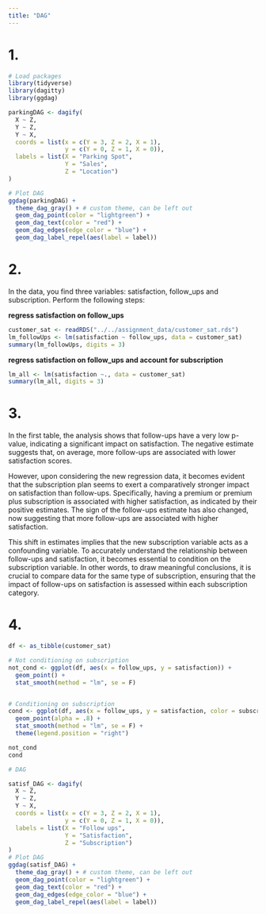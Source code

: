 ```yaml
---
title: "DAG"
---
```


# 1.
```r

# Load packages
library(tidyverse)
library(dagitty)
library(ggdag)

parkingDAG <- dagify(
  X ~ Z,
  Y ~ Z,
  Y ~ X,
  coords = list(x = c(Y = 3, Z = 2, X = 1),
                y = c(Y = 0, Z = 1, X = 0)),
  labels = list(X = "Parking Spot",
                Y = "Sales", 
                Z = "Location")
)

# Plot DAG
ggdag(parkingDAG) +
  theme_dag_gray() + # custom theme, can be left out
  geom_dag_point(color = "lightgreen") +
  geom_dag_text(color = "red") +
  geom_dag_edges(edge_color = "blue") +
  geom_dag_label_repel(aes(label = label))

```

# 2.
In the data, you find three variables: satisfaction, follow_ups and subscription. Perform the following steps:\

**regress satisfaction on follow_ups**\


```r
customer_sat <- readRDS("../../assignment_data/customer_sat.rds")
lm_followUps <- lm(satisfaction ~ follow_ups, data = customer_sat)
summary(lm_followUps, digits = 3)

```


**regress satisfaction on follow_ups and account for subscription**

```r
lm_all <- lm(satisfaction ~., data = customer_sat)
summary(lm_all, digits = 3)

```
# 3.
In the first table, the analysis shows that follow-ups have a very low p-value, indicating a significant impact on satisfaction. The negative estimate suggests that, on average, more follow-ups are associated with lower satisfaction scores.\

However, upon considering the new regression data, it becomes evident that the subscription plan seems to exert a comparatively stronger impact on satisfaction than follow-ups. Specifically, having a premium or premium plus subscription is associated with higher satisfaction, as indicated by their positive estimates. The sign of the follow-ups estimate has also changed, now suggesting that more follow-ups are associated with higher satisfaction.\

This shift in estimates implies that the new subscription variable acts as a confounding variable. To accurately understand the relationship between follow-ups and satisfaction, it becomes essential to condition on the subscription variable. In other words, to draw meaningful conclusions, it is crucial to compare data for the same type of subscription, ensuring that the impact of follow-ups on satisfaction is assessed within each subscription category.\

# 4.
```r
df <- as_tibble(customer_sat)

# Not conditioning on subscription
not_cond <- ggplot(df, aes(x = follow_ups, y = satisfaction)) +
  geom_point() +
  stat_smooth(method = "lm", se = F)


# Conditioning on subscription  
cond <- ggplot(df, aes(x = follow_ups, y = satisfaction, color = subscription)) +
  geom_point(alpha = .8) +
  stat_smooth(method = "lm", se = F) +
  theme(legend.position = "right")

not_cond
cond

# DAG

satisf_DAG <- dagify(
  X ~ Z,
  Y ~ Z,
  Y ~ X,
  coords = list(x = c(Y = 3, Z = 2, X = 1),
                y = c(Y = 0, Z = 1, X = 0)),
  labels = list(X = "Follow ups",
                Y = "Satisfaction", 
                Z = "Subscription")
)
# Plot DAG
ggdag(satisf_DAG) +
  theme_dag_gray() + # custom theme, can be left out
  geom_dag_point(color = "lightgreen") +
  geom_dag_text(color = "red") +
  geom_dag_edges(edge_color = "blue") +
  geom_dag_label_repel(aes(label = label))
```


